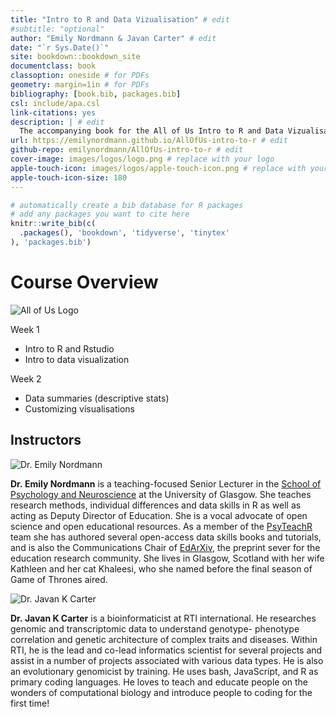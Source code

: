```yaml
--- 
title: "Intro to R and Data Vizualisation" # edit
#subtitle: "optional" 
author: "Emily Nordmann & Javan Carter" # edit
date: "`r Sys.Date()`"
site: bookdown::bookdown_site
documentclass: book
classoption: oneside # for PDFs
geometry: margin=1in # for PDFs
bibliography: [book.bib, packages.bib]
csl: include/apa.csl
link-citations: yes
description: | # edit
  The accompanying book for the All of Us Intro to R and Data Vizualisation course.
url: https://emilynordmann.github.io/AllOfUs-intro-to-r # edit
github-repo: emilynordmann/AllOfUs-intro-to-r # edit
cover-image: images/logos/logo.png # replace with your logo
apple-touch-icon: images/logos/apple-touch-icon.png # replace with your logo
apple-touch-icon-size: 180
---
```


```r
# automatically create a bib database for R packages
# add any packages you want to cite here
knitr::write_bib(c(
  .packages(), 'bookdown', 'tidyverse', 'tinytex'
), 'packages.bib')

```

# Course Overview {-}

<div class="small_right"><img src="images/logos/logo.png" 
     alt="All of Us Logo" /></div>

Week 1

* Intro to R and Rstudio
* Intro to data visualization 

Week 2

* Data summaries (descriptive stats)
* Customizing visualisations 

     
## Instructors

<div class="small_right"><img src="images/emily.jpeg" 
     alt="Dr. Emily Nordmann" /></div>

**Dr. Emily Nordmann** is a teaching-focused Senior Lecturer in the [School of Psychology and Neuroscience](https://www.gla.ac.uk/schools/psychologyneuroscience/) at the University of Glasgow. She teaches research methods, individual differences and data skills in R as well as acting as Deputy Director of Education. She is a vocal advocate of open science and open educational resources. As a member of the [PsyTeachR](https://psyteachr.github.io/) team she has authored several open-access data skills books and tutorials, and is also the Communications Chair of [EdArXiv](https://edarxiv.org/), the preprint sever for the education research community. She lives in Glasgow, Scotland with her wife Kathleen and her cat Khaleesi, who she named before the final season of Game of Thrones aired. 

<div class="small_right"><img src="images/javan.png" 
     alt="Dr. Javan K Carter" /></div>
     
**Dr. Javan K Carter** is a bioinformaticist at RTI international. He researches genomic and transcriptomic data to understand genotype- phenotype correlation and genetic architecture of complex traits and diseases. Within RTI, he is the lead and co-lead informatics scientist for several projects and assist in a number of projects associated with various data types. He is also an evolutionary genomicist by training. He uses bash, JavaScript, and R as primary coding languages. He loves to teach and educate people on the wonders of computational biology and introduce people to coding for the first time!
     
